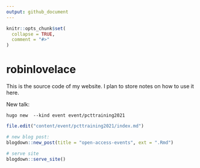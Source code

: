 ```yaml
---
output: github_document
---
```


<!-- README.md is generated from README.Rmd. Please edit that file -->

```r
knitr::opts_chunk$set(
  collapse = TRUE,
  comment = "#>"
)
```

# robinlovelace

This is the source code of my website.
I plan to store notes on how to use it here.

New talk:

```
hugo new  --kind event event/pcttraining2021
```

```r
file.edit("content/event/pcttraining2021/index.md")

# new blog post:
blogdown::new_post(title = "open-access-events", ext = ".Rmd")

# serve site
blogdown::serve_site()
```

